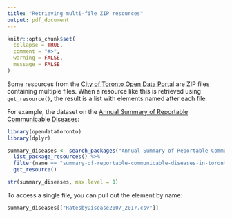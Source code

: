 ```yaml
---
title: "Retrieving multi-file ZIP resources"
output: pdf_document
---
```


```r
knitr::opts_chunk$set(
  collapse = TRUE,
  comment = "#>",
  warning = FALSE,
  message = FALSE
)
```

Some resources from the [City of Toronto Open Data Portal](https://open.toronto.ca) are ZIP files containing multiple files. When a resource like this is retrieved using `get_resource()`, the result is a list with elements named after each file.

For example, the dataset on the [Annual Summary of Reportable Communicable Diseases](https://open.toronto.ca/dataset/annual-summary-of-reportable-communicable-diseases/):

```r
library(opendatatoronto)
library(dplyr)

summary_diseases <- search_packages("Annual Summary of Reportable Communicable Diseases") %>%
  list_package_resources() %>%
  filter(name == "summary-of-reportable-communicable-diseases-in-toronto-2007-2017") %>%
  get_resource()

str(summary_diseases, max.level = 1)
```

To access a single file, you can pull out the element by name:

```r
summary_diseases[["RatesbyDisease2007_2017.csv"]]
```
